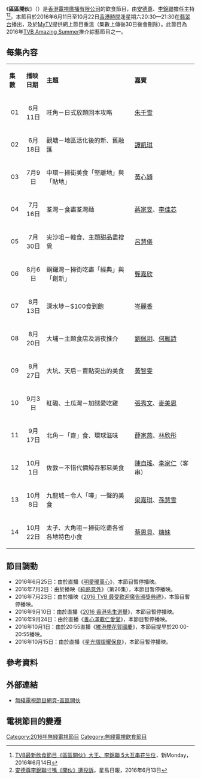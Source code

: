 {{無綫節目
| 中文節目名=區區開伙
| 英文節目名=Chow HK Block To Block
| 圖片=
| 翡翠台視頻制式=[[16:9|16:9]] [[高清電視|高清電視]]
| 翡翠台首播日期=2016年6月11日－10月22日
| 翡翠台首播時間=逢星期六 20:30－21:30（連廣告）<br>6月25日暫停播映<br>7月2日暫停播映<br>7月23日暫停播映<br>9月10日暫停播映<br>9月24日暫停播映<br>10月1日 20:00－20:55（連廣告）<br>10月15日暫停播映
| 監製=[[衛世輝|衛世輝]]
| 編審=[[袁思勇|袁思勇]]、[[張綺婷|張綺婷]]
| 集數=14
| 每集長度=60分鐘（連廣告）
| 類型=飲食
| 製作公司=[[香港|香港]][[電視廣播有限公司|電視廣播有限公司]]
| 國家={{HK}}
| 主持=[[安德尊|安德尊]]、[[李錦聯|李錦聯]]<br>[[張美妮|張美妮]]（第9-14集）<br>[[麥長青|麥長青]]（第10-12集）<br>[[譚玉瑛|譚玉瑛]]（第12-14集）<br>[[喬寶寶|喬寶寶]]（第13-14集）
| 晚於=
| 早於=
| 網頁=http://programme.tvb.com/foodandtravel/chowhkblocktoblock
}}
《'''區區開伙'''》（{{lang-en|'''Chow HK Block To Block'''}}）是[[香港|香港]][[電視廣播有限公司|電視廣播有限公司]]的飲食節目，由[[安德尊|安德尊]]、[[李錦聯|李錦聯]]擔任主持<ref>[http://www.nmplus.hk/tv/tvb最新飲食節目-擺安德尊、李錦聯上/ TVB最新飲食節目《區區開伙》大王、李錦聯 5大互串花生位]{{Dead link|date=2019年12月 |bot=InternetArchiveBot |fix-attempted=yes }}，新Monday，2016年6月14日</ref><ref>[http://std.stheadline.com/instant/articles/detail/161256 安德尊李錦聯寸嘴《開伙》遭投訴]，星島日報，2016年6月13日</ref>。本節目於2016年6月11日至10月22日[[香港時間|香港時間]]逢星期六20:30—21:30在[[翡翠台|翡翠台]]播出，及於[[MyTV|MyTV]]提供網上節目重溫（集數上傳後30日後會刪除）。此節目為2016年[[TVB_Amazing_Summer|TVB Amazing Summer]]推介綜藝節目之一。

==每集內容==
{|class="wikitable" style="width:70%; font-size: 14px;"
|- style="background:cornflowerblue; color:white" align=center
|style="width:5%"|'''集數'''||style="width:8%"|'''播映日期'''||style="width:35%"|'''主題'''||style="width:25%"|'''嘉賓'''
|-
|align=center| 01 ||align=center| 6月11日 ||旺角－日式放題回本攻略||[[朱千雪|朱千雪]]
|-
|align=center| 02 ||align=center| 6月18日 ||觀塘－地區活化後的新、舊融匯||[[譚凱琪|譚凱琪]]
|-
|align=center| 03 ||align=center| 7月9日 ||中環－掃街美食「堅離地」與「貼地」||[[黃心穎|黃心穎]]
|-
|align=center| 04 ||align=center| 7月16日 ||荃灣－食盡荃灣麵 ||[[蔣家旻|蔣家旻]]、[[李佳芯_(香港)|李佳芯]]
|-
|align=center| 05 ||align=center| 7月30日 || 尖沙咀－韓食、主題甜品盡搜覓 || [[呂慧儀|呂慧儀]]
|-
|align=center| 06 ||align=center| 8月6日 || 銅鑼灣－掃街吃盡「經典」與「創新」|| [[龔嘉欣|龔嘉欣]]
|-
|align=center| 07 ||align=center| 8月13日 || 深水埗－$100食到飽 || [[岑麗香|岑麗香]]
|-
|align=center| 08 ||align=center| 8月20日 || 大埔－主題食店及消夜推介 || [[劉佩玥|劉佩玥]]、[[何雁詩|何雁詩]]
|-
|align=center| 09 ||align=center| 8月27日 || 大坑、天后－賣點突出的美食 || [[黃智雯|黃智雯]]
|-
|align=center| 10 ||align=center| 9月3日 || 紅磡、土瓜灣－加餸愛吃雞 || [[張秀文|張秀文]]、[[麥美恩|麥美恩]]
|-
|align=center| 11 ||align=center| 9月17日 || 北角－「齋」食、環球滋味 || [[薛家燕|薛家燕]]、[[林欣彤|林欣彤]]
|-
|align=center| 12 ||align=center| 10月1日 || 佐敦－不惜代價鯨吞邪惡美食 || [[陳自瑤|陳自瑤]]、[[李家仁|李家仁]]（客串）
|-
|align=center| 13 ||align=center| 10月8日 || 九龍城－令人「嘩」一聲的美食 || [[梁嘉琪|梁嘉琪]]、[[孫慧雪|孫慧雪]] 
|-
|align=center| 14 ||align=center| 10月22日 || 太子、大角咀－掃街吃盡各省各地特色小食 || [[蔡思貝|蔡思貝]]、[[糖妹|糖妹]]
|}

==節目調動==
*2016年6月25日：由於直播《[[香港明愛|明愛暖萬心]]》，本節目暫停播映。
*2016年7月2日：由於播映《[[純熟意外|純熟意外]]》（第26集），本節目暫停播映。
*2016年7月23日：由於播映《[[TVB最受歡迎廣告頒獎典禮|2016 TVB 最受歡迎廣告頒獎典禮]]》，本節目暫停播映。
*2016年9月10日：由於直播《[[香港先生選舉|2016 香港先生選舉]]》，本節目暫停播映。
*2016年9月24日：由於直播《[[仁愛堂|善心滿載仁愛堂]]》，本節目暫停播映。
*2016年10月1日：由於20:55直播《[[香港慶祝中華人民共和國國慶煙花匯演|維港煙花賀國慶]]》，本節目提早於20:00-20:55播映。
*2016年10月15日：由於直播《[[星光熠熠耀保良|星光熠熠耀保良]]》，本節目暫停播映。

==參考資料==
{{reflist}}

==外部連結==
*[http://programme.tvb.com/foodandtravel/chowhkblocktoblock 無綫電視節目網頁-區區開伙]{{Wayback|url=http://programme.tvb.com/foodandtravel/chowhkblocktoblock |date=20160629054550 }}

==電視節目的變遷==
{{電視節目的變遷
|電視台={{HK}}[[無綫電視|無綫電視]][[翡翠台|翡翠台]]
|播放檔次=星期六 20:30-21:30 時段<br>6月25日、7月2日、7月23日、9月10日、9月24日及10月15日 暫停播映<br>10月1日 20:00-20:55
|節目名稱=區區開伙<br/>（2016.06.11 - 2016.10.22）
|上一節目=[[盧國沾|樂壇詞聖盧國沾]]<br>（2016.06.04）
|下一節目=[[星和無綫電視大獎#第七屆（2016年）|星和無綫電視大獎 2016]]<br>（20:00-22:00）<br>（2016.10.29）
}}
[[Category:2016年無綫電視節目|Category:2016年無綫電視節目]]
[[Category:無綫電視飲食節目|Category:無綫電視飲食節目]]
